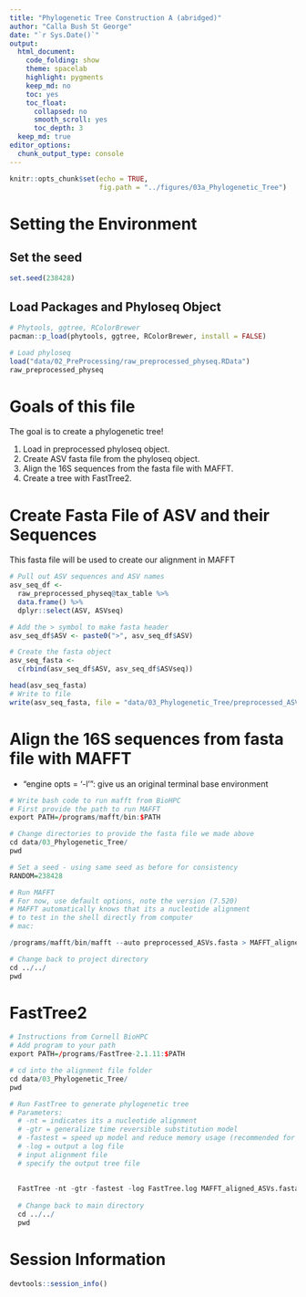 ```yaml
---
title: "Phylogenetic Tree Construction A (abridged)"
author: "Calla Bush St George"
date: "`r Sys.Date()`"
output:
  html_document: 
    code_folding: show
    theme: spacelab
    highlight: pygments
    keep_md: no
    toc: yes
    toc_float:
      collapsed: no
      smooth_scroll: yes
      toc_depth: 3
  keep_md: true  
editor_options: 
  chunk_output_type: console
---
```


```r
knitr::opts_chunk$set(echo = TRUE,
                      fig.path = "../figures/03a_Phylogenetic_Tree")
```

# Setting the Environment

## Set the seed
```r
set.seed(238428)
```


## Load Packages and Phyloseq Object
```r
# Phytools, ggtree, RColorBrewer
pacman::p_load(phytools, ggtree, RColorBrewer, install = FALSE)

# Load phyloseq
load("data/02_PreProcessing/raw_preprocessed_physeq.RData")
raw_preprocessed_physeq
```


# Goals of this file

The goal is to create a phylogenetic tree!

1. Load in preprocessed phyloseq object.
2. Create ASV fasta file from the phyloseq object.
3. Align the 16S sequences from the fasta file with MAFFT. 
4. Create a tree with FastTree2. 

# Create Fasta File of ASV and their Sequences

This fasta file will be used to create our alignment in MAFFT

```r
# Pull out ASV sequences and ASV names
asv_seq_df <-
  raw_preprocessed_physeq@tax_table %>%
  data.frame() %>%
  dplyr::select(ASV, ASVseq)

# Add the > symbol to make fasta header
asv_seq_df$ASV <- paste0(">", asv_seq_df$ASV)

# Create the fasta object
asv_seq_fasta <-
  c(rbind(asv_seq_df$ASV, asv_seq_df$ASVseq))

head(asv_seq_fasta)
# Write to file
write(asv_seq_fasta, file = "data/03_Phylogenetic_Tree/preprocessed_ASVs.fasta")
```

# Align the 16S sequences from fasta file with MAFFT

- "engine opts = '-l'": give us an original terminal base environment


```r
# Write bash code to run mafft from BioHPC
# First provide the path to run MAFFT
export PATH=/programs/mafft/bin:$PATH 

# Change directories to provide the fasta file we made above
cd data/03_Phylogenetic_Tree/
pwd

# Set a seed - using same seed as before for consistency
RANDOM=238428

# Run MAFFT
# For now, use default options, note the version (7.520)
# MAFFT automatically knows that its a nucleotide alignment
# to test in the shell directly from computer
# mac: 

/programs/mafft/bin/mafft --auto preprocessed_ASVs.fasta > MAFFT_aligned_ASVs.fasta

# Change back to project directory
cd ../../
pwd
```

# FastTree2

```r
# Instructions from Cornell BioHPC
# Add program to your path
export PATH=/programs/FastTree-2.1.11:$PATH

# cd into the alignment file folder
cd data/03_Phylogenetic_Tree/
pwd

# Run FastTree to generate phylogenetic tree
# Parameters:
  # -nt = indicates its a nucleotide alignment
  # -gtr = generalize time reversible substitution model
  # -fastest = speed up model and reduce memory usage (recommended for datasets greater than 50,000 sequences)
  # -log = output a log file
  # input alignment file
  # specify the output tree file
  
  
  FastTree -nt -gtr -fastest -log FastTree.log MAFFT_aligned_ASVs.fasta > ASVs_unrooted.tree
  
  # Change back to main directory
  cd ../../
  pwd
```



# Session Information
```r
devtools::session_info()
```


